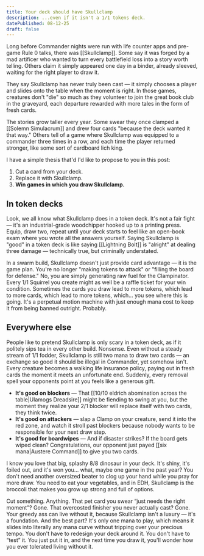 ```yaml
---
title: Your deck should have Skullclamp
description: ...even if it isn't a 1/1 tokens deck.
datePublished: 08-12-25
draft: false
---
```


Long before Commander nights were run with life counter apps and pre-game Rule 0 talks, there was [[Skullclamp]]. Some say it was forged by a mad artificer who wanted to turn every battlefield loss into a story worth telling. Others claim it simply appeared one day in a binder, already sleeved, waiting for the right player to draw it.

They say Skullclamp has never truly been cast — it simply chooses a player and slides onto the table when the moment is right. In those games, creatures don't "die" so much as they volunteer to join the great book club in the graveyard, each departure rewarded with more tales in the form of fresh cards.

The stories grow taller every year. Some swear they once clamped a [[Solemn Simulacrum]] and drew four cards "because the deck wanted it that way." Others tell of a game where Skullclamp was equipped to a commander three times in a row, and each time the player returned stronger, like some sort of cardboard lich king. 

<CaptionedImage
	src='posts/your-deck-should-have-skullclamp/cma-230-skullclamp.webp'
	alt='Skullclamp card'
	caption='Behold.'
	fitPage={true}
/>

I have a simple thesis that'd I'd like to propose to you in this post:
1. Cut a card from your deck.
2. Replace it with Skullclamp.
3. **Win games in which you draw Skullclamp.**

## In token decks

Look, we all know what Skullclamp does in a token deck. It's not a fair fight — it's an industrial-grade woodchipper hooked up to a printing press. Equip, draw two, repeat until your deck starts to feel like an open-book exam where you wrote all the answers yourself. Saying Skullclamp is "good" in a token deck is like saying [[Lightning Bolt]] is "alright" at dealing three damage — technically true, but criminally understated.

In a swarm build, Skullclamp doesn't just provide card advantage — it is the game plan. You're no longer "making tokens to attack" or "filling the board for defense." No, you are simply generating raw fuel for the Clampinator. Every 1/1 Squirrel you create might as well be a raffle ticket for your win condition. Sometimes the cards you draw lead to more tokens, which lead to more cards, which lead to more tokens, which... you see where this is going. It's a perpetual motion machine with just enough mana cost to keep it from being banned outright. Probably.

## Everywhere else

People like to pretend Skullclamp is only scary in a token deck, as if it politely sips tea in every other build. Nonsense. Even without a steady stream of 1/1 fodder, Skullclamp is still two mana to draw two cards — an exchange so good it should be illegal in Commander, yet somehow isn't. Every creature becomes a walking life insurance policy, paying out in fresh cards the moment it meets an unfortunate end. Suddenly, every removal spell your opponents point at you feels like a generous gift.

- **It's good on blockers** — That [[10/10 eldrich abomination across the table|Ulamogs Dreadsire]] might be fiending to swing at you, but the moment they realize your 2/1 blocker will replace itself with two cards, they think twice.
- **It's good on attackers** — slap a Clamp on your creature, send it into the red zone, and watch it stroll past blockers because nobody wants to be responsible for your next draw step.
- **It's good for boardwipes** — And if disaster strikes? If the board gets wiped clean? Congratulations, our opponent just payed [[six mana|Austere Command]] to give you two cards.

I know you love that big, splashy 8/8 dinosaur in your deck. It's shiny, it's foiled out, and it's won you... what, maybe one game in the past year? You don't need another oversized beater to clog up your hand while you pray for more draw. You need to eat your vegetables, and in EDH, Skullclamp is the broccoli that makes you grow up strong and full of options.

Cut something. Anything. That pet card you swear “just needs the right moment”? Gone. That overcosted finisher you never actually cast? Gone. Your greedy ass can live without it, because Skullclamp isn't a luxury — it's a foundation. And the best part? It's only one mana to play, which means it slides into literally any mana curve without tripping over your precious tempo. You don't have to redesign your deck around it. You don't have to “test” it. You just put it in, and the next time you draw it, you'll wonder how you ever tolerated living without it.

<CaptionedImage
	src='posts/your-deck-should-have-skullclamp/meme.webp'
	alt='Skullclamp meme'
	caption=''
	fitPage={true}
/>